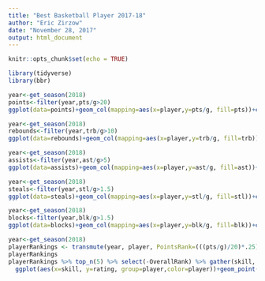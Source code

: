 ```yaml
---
title: "Best Basketball Player 2017-18"
author: "Eric Zirzow"
date: "November 28, 2017"
output: html_document
---
```


```r
knitr::opts_chunk$set(echo = TRUE)
```
```r
library(tidyverse)
library(bbr)
```

```r
year<-get_season(2018)
points<-filter(year,pts/g>20)
ggplot(data=points)+geom_col(mapping=aes(x=player,y=pts/g, fill=pts))+coord_flip()
```

```r
year<-get_season(2018)
rebounds<-filter(year,trb/g>10)
ggplot(data=rebounds)+geom_col(mapping=aes(x=player,y=trb/g, fill=trb))+coord_flip()
```

```r
year<-get_season(2018)
assists<-filter(year,ast/g>5)
ggplot(data=assists)+geom_col(mapping=aes(x=player,y=ast/g, fill=ast))+coord_flip()
```

```r
year<-get_season(2018)
steals<-filter(year,stl/g>1.5)
ggplot(data=steals)+geom_col(mapping=aes(x=player,y=stl/g, fill=stl))+coord_flip()
```

```r
year<-get_season(2018)
blocks<-filter(year,blk/g>1.5)
ggplot(data=blocks)+geom_col(mapping=aes(x=player,y=blk/g, fill=blk))+coord_flip()
```

```r
year<-get_season(2018)
playerRankings <- transmute(year, player, PointsRank=(((pts/g)/20)*.25), ReboundsRank=(((trb/g)/10)*.2), AssistsRank=(((ast/g)/5)*.2), StealsRank=(((stl/g)/1.5)*.1), BlocksRank=(((blk/g)/1)*.1), TurnoversRank=(((tov/g)/3)*.1), PctRank=(((fg_pct)/.4)*.05), OverallRank=PointsRank+ReboundsRank+AssistsRank+StealsRank+BlocksRank-TurnoversRank+PctRank)%>%top_n(15)%>%arrange(desc(OverallRank))
playerRankings
playerRankings %>% top_n(5) %>% select(-OverallRank) %>% gather(skill, rating, -player)  %>%
  ggplot(aes(x=skill, y=rating, group=player,color=player))+geom_point()+geom_line()
```

